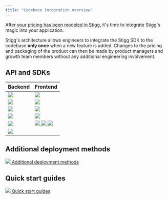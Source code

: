 ```yaml
---
title: "Codebase integration overview"
---
```


After [your pricing has been modeled in Stigg](modeling-your-pricing), it's time to integrate Stigg's magic into your application.

Stigg's architecture allows engineers to integrate the Stigg SDK to the codebase **only once** when a new feature is added. Changes to the pricing and packaging of the product can then be made by product managers and growth team members without any additional engineering involvement.

## API and SDKs

| Backend                                                              | Frontend                                                                                                                                                     |
| -------------------------------------------------------------------- | ------------------------------------------------------------------------------------------------------------------------------------------------------------ |
| [ ![](/images/cb5b96a-Node.js1.png) ](nodejs-sdk)    | [ ![](/images/f57af4f-javascript_1.png) ](javascript-sdk)                                                                                    |
| [ ![](/images/868ac95-Python1.png) ](python-sdk-v2)  | [ ![](/images/ecded14-React1.png) ](react-sdk)                                                                                               |
| [ ![](/images/8ba05cc-Ruby1.png) ](ruby-sdk)         | [ ![](/images/936d343-Vue.js1.png) ](vuejs)                                                                                                  |
| [ ![](/images/3d7827d-Go1.png) ](go-sdk)             | [ ![](/images/3c355be-Next.js1.png) ](nextjs)                                                                                                |
| [ ![](/images/826cbad-java-original.png) ](java-sdk) | [ ![](/images/7ffbc30-Webflow.png) ![](/images/6aa9335-Wordpress.png) ![](/images/d89e519-HTML1.png) ](html) |
| [ ![](/images/bba2749-GraphQL1.png) ](graphql-api)   |                                                                                                                                                              |

  
## Additional deployment methods

[ ![](/images/f61d6cf-additional_deployment_methods.png)  Additional deployment methods ](additional-deployment-methods) 

  
## Quick start guides

[ ![](/images/bcd83be-ouick_start_guides.png)  Quick start guides ](quick-start-guides-overview) 
